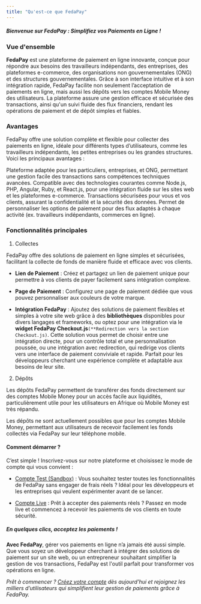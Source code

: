 ```yaml
---
title: "Qu'est-ce que FedaPay"
---
```


##### **_Bienvenue sur FedaPay : Simplifiez vos Paiements en Ligne !_** 

### Vue d'ensemble

**FedaPay** est une plateforme de paiement en ligne innovante, conçue pour répondre aux besoins des travailleurs indépendants, des entreprises, des plateformes e-commerce, des organisations non gouvernementales (ONG) et des structures gouvernementales. Grâce à son interface intuitive et à son intégration rapide, FedaPay facilite non seulement l’acceptation de paiements en ligne, mais aussi les dépôts vers les comptes Mobile Money des utilisateurs. La plateforme assure une gestion efficace et sécurisée des transactions, ainsi qu'un suivi fluide des flux financiers, rendant les opérations de paiement et de dépôt simples et fiables.

### Avantages

FedaPay offre une solution complète et flexible pour collecter des paiements en ligne, idéale pour différents types d’utilisateurs, comme les travailleurs indépendants, les petites entreprises ou les grandes structures. Voici les principaux avantages :

<CardGroup cols={2}>
  <Card
    title="Accessibilité"
  >
    Plateforme adaptée pour les particuliers, entreprises, et ONG, permettant une gestion facile des transactions sans compétences techniques avancées.
  </Card>
  <Card
    title="Intégration Simplifiée"
  >
   Compatible avec des technologies courantes comme Node.js, PHP, Angular, Ruby, et React.js, pour une intégration fluide sur les sites web et les plateformes e-commerce.
  </Card>
  <Card
    title="Sécurité"
  >
    Transactions sécurisées pour vous et vos clients, assurant la confidentialité et la sécurité des données.
  </Card>
  <Card
    title="Flexibilité"
  >
    Permet de personnaliser les options de paiement pour des flux adaptés à chaque activité (ex. travailleurs indépendants, commerces en ligne).
  </Card>
</CardGroup>


### Fonctionnalités principales

1.  Collectes

FedaPay offre des solutions de paiement en ligne simples et sécurisées, facilitant la collecte de fonds de manière fluide et efficace avec vos clients.

  - **Lien de Paiement** : Créez et partagez un lien de paiement unique pour permettre à vos clients de payer facilement sans intégration complexe.

  - **Page de Paiement** : Configurez une page de paiement dédiée que vous pouvez personnaliser aux couleurs de votre marque.

  - **Intégration FedaPay** : Ajoutez des solutions de paiement flexibles et simples à votre site web grâce à des **bibliothèques** disponibles pour divers langages et frameworks, ou optez pour une intégration via le **widget FedaPay Checkout.js**`(**Redirection vers la section Checkout.js)`. Cette solution vous permet de choisir entre une intégration directe, pour un contrôle total et une personnalisation poussée, ou une intégration avec redirection, qui redirige vos clients vers une interface de paiement conviviale et rapide. Parfait pour les développeurs cherchant une expérience complète et adaptable aux besoins de leur site.

2. Dépôts

Les dépôts FedaPay permettent de transférer des fonds directement sur des comptes Mobile Money pour un accès facile aux liquidités, particulièrement utile pour les utilisateurs en Afrique où Mobile Money est très répandu.

<Note>Les dépôts ne sont actuellement possibles que pour les comptes Mobile Money, permettant aux utilisateurs de recevoir facilement les fonds collectés via FedaPay sur leur téléphone mobile.</Note>


#### Comment démarrer ?

C’est simple ! Inscrivez-vous sur notre plateforme et choisissez le mode de compte qui vous convient :

- [Compte Test (Sandbox)](https://sandbox.fedapay.com/register) : Vous souhaitez tester toutes les fonctionnalités de FedaPay sans engager de frais réels ? Idéal pour les développeurs et les entreprises qui veulent expérimenter avant de se lancer.


- [Compte Live](https://live.fedapay.com/register) :  Prêt à accepter des paiements réels ? Passez en mode live et commencez à recevoir les paiements de vos clients en toute sécurité.


##### **_En quelques clics, acceptez les paiements !_**

**Avec FedaPay**, gérer vos paiements en ligne n’a jamais été aussi simple. Que vous soyez un développeur cherchant à intégrer des solutions de paiement sur un site web, ou un entrepreneur souhaitant simplifier la gestion de vos transactions, FedaPay est l'outil parfait pour transformer vos opérations en ligne.

_Prêt à commencer ? [Créez votre compte](https://live.fedapay.com/register) dès aujourd'hui et rejoignez les milliers d’utilisateurs qui simplifient leur gestion de paiements grâce à FedaPay._ 

